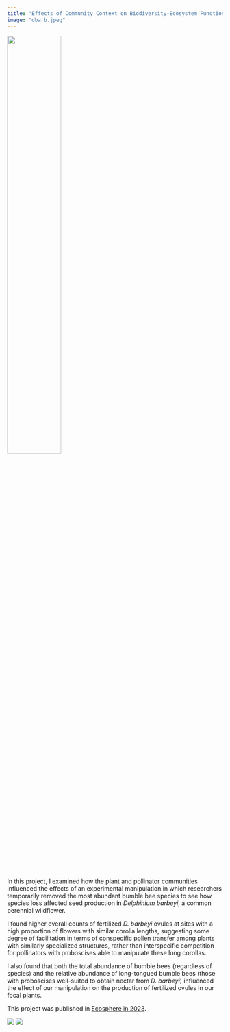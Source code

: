 ```yaml
---
title: "Effects of Community Context on Biodiversity-Ecosystem Function (BDEF)"
image: "dbarb.jpeg"
---
```


![](dbarb.jpeg){width="50%"}

In this project, I examined how the plant and pollinator communities influenced the effects of an experimental manipulation in which researchers temporarily removed the most abundant bumble bee species to see how species loss affected seed production in *Delphinium barbeyi*, a common perennial wildflower.

I found higher overall counts of fertilized *D. barbeyi* ovules at sites with a high proportion of flowers with similar corolla lengths, suggesting some degree of facilitation in terms of conspecific pollen transfer among plants with similarly specialized structures, rather than interspecific competition for pollinators with proboscises able to manipulate these long corollas.

I also found that both the total abundance of bumble bees (regardless of species) and the relative abundance of long-tongued bumble bees (those with proboscises well-suited to obtain nectar from *D. barbeyi*) influenced the effect of our manipulation on the production of fertilized ovules in our focal plants.

This project was published in [Ecosphere in 2023](doi.org/10.1002/ecs2.4569).

::: {#figs layout-ncol=2}

![](bomabund-all.png)
![](tongue-all.png)

:::

